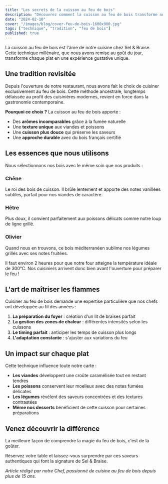 ```yaml
---
title: "Les secrets de la cuisson au feu de bois"
description: "Découvrez comment la cuisson au feu de bois transforme nos plats et leur apporte des saveurs uniques et authentiques."
date: "2024-02-10"
cover: "/images/blog/cover-feu-de-bois-1600x900.jpg"
tags: ["technique", "tradition", "feu de bois"]
published: true
---
```


La cuisson au feu de bois est l'âme de notre cuisine chez Sel & Braise. Cette technique millénaire, que nous avons remise au goût du jour, transforme chaque plat en une expérience gustative unique.

## Une tradition revisitée

Depuis l'ouverture de notre restaurant, nous avons fait le choix de cuisiner exclusivement au feu de bois. Cette méthode ancestrale, longtemps délaissée au profit des cuisinières modernes, revient en force dans la gastronomie contemporaine.

**Pourquoi ce choix ?** La cuisson au feu de bois apporte :

- Des **arômes incomparables** grâce à la fumée naturelle
- Une **texture unique** aux viandes et poissons
- Une **cuisson plus douce** qui préserve les saveurs
- Une **approche durable** avec du bois français certifié

## Les essences que nous utilisons

Nous sélectionnons nos bois avec le même soin que nos produits :

### Chêne
Le roi des bois de cuisson. Il brûle lentement et apporte des notes vanillées subtiles, parfait pour nos viandes de caractère.

### Hêtre  
Plus doux, il convient parfaitement aux poissons délicats comme notre loup de ligne grillé.

### Olivier
Quand nous en trouvons, ce bois méditerranéen sublime nos légumes grillés avec ses notes fruitées.

<Callout type="info" title="Le saviez-vous ?">
Il faut environ 2 heures pour que notre four atteigne la température idéale de 300°C. Nos cuisiniers arrivent donc bien avant l'ouverture pour préparer le feu !
</Callout>

## L'art de maîtriser les flammes

Cuisiner au feu de bois demande une expertise particulière que nos chefs ont développée au fil des années :

1. **La préparation du foyer** : création d'un lit de braises parfait
2. **La gestion des zones de chaleur** : différentes intensités selon les cuissons
3. **Le timing parfait** : anticiper les temps de cuisson plus longs
4. **L'adaptation constante** : s'ajuster aux variations du feu

## Un impact sur chaque plat

Cette technique influence toute notre carte :

- **Les viandes** développent une croûte caramélisée tout en restant tendres
- **Les poissons** conservent leur moelleux avec des notes fumées délicates  
- **Les légumes** révèlent des saveurs concentrées et des textures contrastées
- **Même nos desserts** bénéficient de cette cuisson pour certaines préparations

## Venez découvrir la différence

La meilleure façon de comprendre la magie du feu de bois, c'est de la goûter. 

Réservez votre table et laissez-vous surprendre par ces saveurs authentiques qui font la signature de Sel & Braise.

*Article rédigé par notre Chef, passionné de cuisine au feu de bois depuis plus de 15 ans.*
